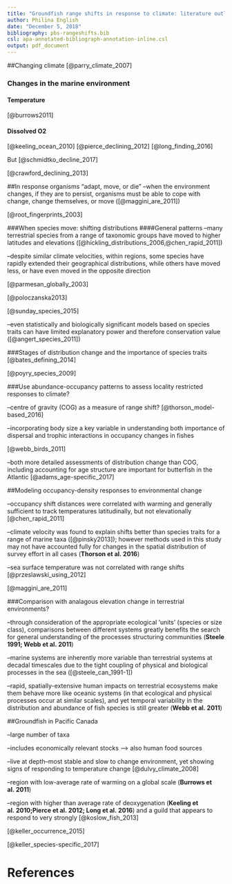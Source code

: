 ```yaml
---
title: "Groundfish range shifts in response to climate: literature outline"
author: Philina English
date: "December 5, 2018"
bibliography: pbs-rangeshifts.bib
csl: apa-annotated-bibliograph-annotation-inline.csl 
output: pdf_document
---
```


##Changing climate
[@parry_climate_2007]

### Changes in the marine environment

#### Temperature
[@burrows2011]


#### Dissolved O2 
[@keeling_ocean_2010]
[@pierce_declining_2012]
[@long_finding_2016]

But [@schmidtko_decline_2017]

[@crawford_declining_2013]

##In response organisms "adapt, move, or die"
--when the environment changes, if they are to persist, organisms must be able to cope with change, change themselves, or move ([@maggini_are_2011])

[@root_fingerprints_2003]


###When species move: shifting distributions
####General patterns 
--many terrestrial species from a range of taxonomic groups have moved to higher latitudes and elevations ([@hickling_distributions_2006,@chen_rapid_2011])

--despite similar climate velocities, within regions, some species have rapidly extended their geographical distributions, while others have moved less, or have even moved in the opposite direction

[@parmesan_globally_2003]

[@poloczanska2013]

[@sunday_species_2015]

--even statistically and biologically significant models based on species traits can have limited explanatory power and therefore conservation value ([@angert_species_2011])

###Stages of distribution change and the importance of species traits
[@bates_defining_2014]

[@poyry_species_2009]


###Use abundance-occupancy patterns to assess locality restricted responses to climate?

--centre of gravity (COG) as a measure of range shift? 
[@thorson_model-based_2016]

--incorporating body size a key variable in understanding both importance of dispersal and trophic interactions in occupancy changes in fishes

[@webb_birds_2011]

--both more detailed assessments of distribution change than COG, including accounting for age structure are important for butterfish in the Atlantic 
[@adams_age-specific_2017]


##Modeling occupancy-density responses to environmental change

--occupancy shift distances were correlated with warming and generally sufficient to track temperatures latitudinally, but not elevationally [@chen_rapid_2011]

--climate velocity was found to explain shifts better than species traits for a range of marine taxa ([@pinsky2013]); however methods used in this study may not have accounted fully for changes in the spatial distribution of survey effort in all cases (**Thorson et al. 2016**)

--sea surface temperature was not correlated with range shifts [@przeslawski_using_2012]


[@maggini_are_2011]




###Comparison with analagous elevation change in terrestrial environments?

--through consideration of the appropriate ecological ‘units’ (species or size class), comparisons between different systems greatly benefits the search for general understanding of the processes structuring communities (**Steele 1991; Webb et al. 2011**)

--marine systems are inherently more variable than terrestrial systems at decadal timescales due to the tight coupling of physical and biological processes in the sea ([@steele_can_1991-1])

--rapid, spatially-extensive human impacts on terrestrial ecosystems make them behave more like oceanic systems (in that ecological and physical processes occur at similar scales), and yet temporal variability in the distribution and abundance of fish species is still greater (**Webb et al. 2011**)




##Groundfish in Pacific Canada

--large number of taxa

--includes economically relevant stocks --> also human food sources

--live at depth--most stable and slow to change environment, yet showing signs of responding to temperature change 
[@dulvy_climate_2008]

--region with low-average rate of warming on a global scale (**Burrows et al. 2011**)

--region with higher than average rate of deoxygenation (**Keeling et al. 2010;Pierce et al. 2012; Long et al. 2016**) and a guild that appears to respond to very strongly 
[@koslow_fish_2013]

[@keller_occurrence_2015]

[@keller_species-specific_2017]



# References

